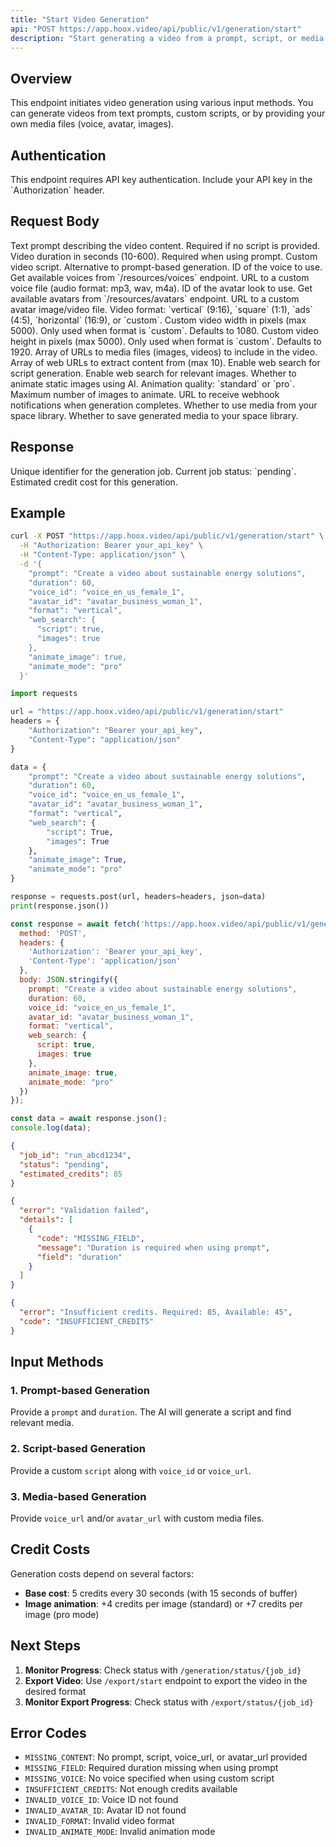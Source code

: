 ```yaml
---
title: "Start Video Generation"
api: "POST https://app.hoox.video/api/public/v1/generation/start"
description: "Start generating a video from a prompt, script, or media files"
---
```


## Overview

This endpoint initiates video generation using various input methods. You can generate videos from text prompts, custom scripts, or by providing your own media files (voice, avatar, images).

## Authentication

<Info>
This endpoint requires API key authentication. Include your API key in the `Authorization` header.
</Info>

## Request Body

<ParamField body="prompt" type="string">
  Text prompt describing the video content. Required if no script is provided.
</ParamField>

<ParamField body="duration" type="number">
  Video duration in seconds (10-600). Required when using prompt.
</ParamField>

<ParamField body="script" type="string">
  Custom video script. Alternative to prompt-based generation.
</ParamField>

<ParamField body="voice_id" type="string">
  ID of the voice to use. Get available voices from `/resources/voices` endpoint.
</ParamField>

<ParamField body="voice_url" type="string">
  URL to a custom voice file (audio format: mp3, wav, m4a).
</ParamField>

<ParamField body="avatar_id" type="string">
  ID of the avatar look to use. Get available avatars from `/resources/avatars` endpoint.
</ParamField>

<ParamField body="avatar_url" type="string">
  URL to a custom avatar image/video file.
</ParamField>

<ParamField body="format" type="string" default="vertical">
  Video format: `vertical` (9:16), `square` (1:1), `ads` (4:5), `horizontal` (16:9), or `custom`.
</ParamField>

<ParamField body="width" type="number">
  Custom video width in pixels (max 5000). Only used when format is `custom`. Defaults to 1080.
</ParamField>

<ParamField body="height" type="number">
  Custom video height in pixels (max 5000). Only used when format is `custom`. Defaults to 1920.
</ParamField>

<ParamField body="media_urls" type="array">
  Array of URLs to media files (images, videos) to include in the video.
</ParamField>

<ParamField body="web_urls" type="array">
  Array of web URLs to extract content from (max 10).
</ParamField>

<ParamField body="web_search" type="object">
  <Expandable title="properties">
    <ParamField body="script" type="boolean" default="false">
      Enable web search for script generation.
    </ParamField>
    <ParamField body="images" type="boolean" default="false">
      Enable web search for relevant images.
    </ParamField>
  </Expandable>
</ParamField>

<ParamField body="animate_image" type="boolean" default="false">
  Whether to animate static images using AI.
</ParamField>

<ParamField body="animate_mode" type="string" default="standard">
  Animation quality: `standard` or `pro`.
</ParamField>

<ParamField body="animate_image_max" type="number">
  Maximum number of images to animate.
</ParamField>

<ParamField body="webhook_url" type="string">
  URL to receive webhook notifications when generation completes.
</ParamField>

<ParamField body="use_space_media" type="boolean" default="true">
  Whether to use media from your space library.
</ParamField>

<ParamField body="save_media_to_space" type="boolean" default="true">
  Whether to save generated media to your space library.
</ParamField>

## Response

<ResponseField name="job_id" type="string">
  Unique identifier for the generation job.
</ResponseField>

<ResponseField name="status" type="string">
  Current job status: `pending`.
</ResponseField>

<ResponseField name="estimated_credits" type="number">
  Estimated credit cost for this generation.
</ResponseField>

## Example

<RequestExample>

```bash cURL
curl -X POST "https://app.hoox.video/api/public/v1/generation/start" \
  -H "Authorization: Bearer your_api_key" \
  -H "Content-Type: application/json" \
  -d '{
    "prompt": "Create a video about sustainable energy solutions",
    "duration": 60,
    "voice_id": "voice_en_us_female_1",
    "avatar_id": "avatar_business_woman_1",
    "format": "vertical",
    "web_search": {
      "script": true,
      "images": true
    },
    "animate_image": true,
    "animate_mode": "pro"
  }'
```

```python Python
import requests

url = "https://app.hoox.video/api/public/v1/generation/start"
headers = {
    "Authorization": "Bearer your_api_key",
    "Content-Type": "application/json"
}

data = {
    "prompt": "Create a video about sustainable energy solutions",
    "duration": 60,
    "voice_id": "voice_en_us_female_1",
    "avatar_id": "avatar_business_woman_1",
    "format": "vertical",
    "web_search": {
        "script": True,
        "images": True
    },
    "animate_image": True,
    "animate_mode": "pro"
}

response = requests.post(url, headers=headers, json=data)
print(response.json())
```

```javascript JavaScript
const response = await fetch('https://app.hoox.video/api/public/v1/generation/start', {
  method: 'POST',
  headers: {
    'Authorization': 'Bearer your_api_key',
    'Content-Type': 'application/json'
  },
  body: JSON.stringify({
    prompt: "Create a video about sustainable energy solutions",
    duration: 60,
    voice_id: "voice_en_us_female_1",
    avatar_id: "avatar_business_woman_1",
    format: "vertical",
    web_search: {
      script: true,
      images: true
    },
    animate_image: true,
    animate_mode: "pro"
  })
});

const data = await response.json();
console.log(data);
```

</RequestExample>

<ResponseExample>

```json Success Response
{
  "job_id": "run_abcd1234",
  "status": "pending",
  "estimated_credits": 85
}
```

```json Error 400 - Validation Failed
{
  "error": "Validation failed",
  "details": [
    {
      "code": "MISSING_FIELD",
      "message": "Duration is required when using prompt",
      "field": "duration"
    }
  ]
}
```

```json Error 402 - Insufficient Credits
{
  "error": "Insufficient credits. Required: 85, Available: 45",
  "code": "INSUFFICIENT_CREDITS"
}
```

</ResponseExample>

## Input Methods

### 1. Prompt-based Generation
Provide a `prompt` and `duration`. The AI will generate a script and find relevant media.

### 2. Script-based Generation
Provide a custom `script` along with `voice_id` or `voice_url`.

### 3. Media-based Generation
Provide `voice_url` and/or `avatar_url` with custom media files.

## Credit Costs

Generation costs depend on several factors:

- **Base cost**: 5 credits every 30 seconds (with 15 seconds of buffer)
- **Image animation**: +4 credits per image (standard) or +7 credits per image (pro mode)

## Next Steps

1. **Monitor Progress**: Check status with `/generation/status/{job_id}`
2. **Export Video**: Use `/export/start` endpoint to export the video in the desired format
3. **Monitor Export Progress**: Check status with `/export/status/{job_id}`

## Error Codes

- `MISSING_CONTENT`: No prompt, script, voice_url, or avatar_url provided
- `MISSING_FIELD`: Required duration missing when using prompt
- `MISSING_VOICE`: No voice specified when using custom script
- `INSUFFICIENT_CREDITS`: Not enough credits available
- `INVALID_VOICE_ID`: Voice ID not found
- `INVALID_AVATAR_ID`: Avatar ID not found
- `INVALID_FORMAT`: Invalid video format
- `INVALID_ANIMATE_MODE`: Invalid animation mode
